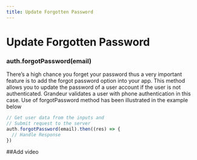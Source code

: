 ```yaml
---
title: Update Forgotten Password 
---
```

# Update Forgotten Password 

### auth.forgotPassword(email)

There’s a high chance you forget your password thus a very important feature is to add the forgot password option into your app. This method allows you to update the password of a user account if the user is not authenticated. Grandeur validates a user with phone authentication in this case. 
Use of forgotPassword method has been illustrated in the example below

```js
// Get user data from the inputs and
// Submit request to the server
auth.forgotPassword(email).then((res) => {
  // Handle Response
})
```

##Add video

